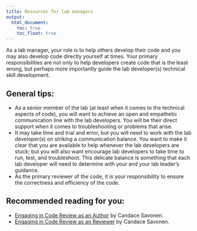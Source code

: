 ```yaml
---
title: Resources for lab managers
output:
  html_document:
    toc: true
    toc_float: true
---
```


As a lab manager, your role is to help others develop their code and you may also develop code directly yourself at times.
Your primary responsibilities are not only to help developers create code that is the least wrong, but perhaps more importantly guide the lab developer(s) technical skill development.

## General tips:  

- As a senior member of the lab (at least when it comes to the technical aspects of code), you will want to achieve an open and empathetic communication line with the lab developers. You will be their direct support when it comes to troubleshooting or problems that arise.
- It may take time and trial and error, but you will need to work with the lab developer(s) on striking a communication balance. You want to make it clear that you are available to help whenever the lab developers are stuck; but you will also want encourage lab developers to take time to run, test, and troubleshoot. This delicate balance is something that each lab developer will need to determine with your and your lab leader's guidance.  
- As the primary reviewer of the code, it is your responsibility to ensure the correctness and efficiency of the code.   

## Recommended reading for you:  

- [Engaging in Code Review as an Author](https://jhudatascience.org/Adv_Reproducibility_in_Cancer_Informatics/engaging-in-code-review---as-an-author.html) by Candace Savonen.
- [Engaging in Code Review as an Reviewer](https://jhudatascience.org/Adv_Reproducibility_in_Cancer_Informatics/engaging-in-code-review---as-a-reviewer.html) by Candace Savonen.
